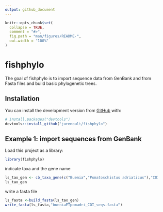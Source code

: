 ```yaml
---
output: github_document
---
```


<!-- README.md is generated from README.Rmd. Please edit that file -->

```r
knitr::opts_chunk$set(
  collapse = TRUE,
  comment = "#>",
  fig.path = "man/figures/README-",
  out.width = "100%"
)
```

# fishphylo

<!-- badges: start -->
<!-- badges: end -->

The goal of fishphylo is to import sequence data from GenBank and from Fasta files and build basic phylogenetic trees.

## Installation

You can install the development version from [GitHub](https://github.com/) with:

``` r
# install.packages("devtools")
devtools::install_github("jurenoult/fishphylo")
```
## Example 1: import sequences from GenBank

Load this project as a library:
```r
library(fishphylo)
```

indicate taxa and the gene name
```r
ls_tax_gen <- cb_taxa_gene(c("Buenia","Pomatoschistus adriaticus"),"COI")
ls_tax_gen
```

write a fasta file
```r
ls_fasta <-build_fasta(ls_tax_gen)
write_fasta(ls_fasta,"bueniaETpomadri_COI_seqs.fasta")
```

